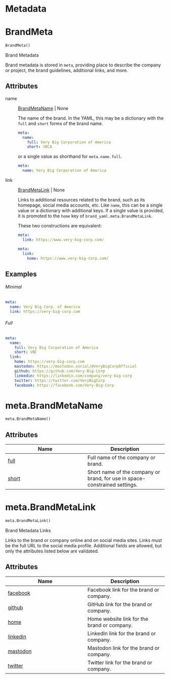 # Metadata



# BrandMeta { #brand_yaml.BrandMeta }

```python
BrandMeta()
```

Brand Metadata

Brand metadata is stored in `meta`, providing place to describe the company
or project, the brand guidelines, additional links, and more.

## Attributes {.doc-section .doc-section-attributes}

name

:   [BrandMetaName](`brand_yaml.meta.BrandMetaName`) \| None

    The name of the brand. In the YAML, this may be a dictionary with the
    `full` and `short` forms of the brand name.

    ```yaml
    meta:
      name:
        full: Very Big Corporation of America
        short: VBCA
    ```

    or a single value as shorthand for `meta.name.full`.

    ```yaml
    meta:
      name: Very Big Corporation of America
    ```

link

:   [BrandMetaLink](`brand_yaml.meta.BrandMetaLink`) \| None

    Links to additional resources related to the brand, such as its
    homepage, social media accounts, etc. Like `name`, this can be a single
    value or a dictionary with additional keys. If a single value is
    provided, it is promoted to the `home` key of
    `brand_yaml.meta.BrandMetaLink`.

    These two constructions are equivalent:

    ```yaml
    meta:
      link: https://www.very-big-corp.com/
    ```

    ```yaml
    meta:
      link:
        home: https://www.very-big-corp.com/
    ```

## Examples {.doc-section .doc-section-examples}

::: {.panel-tabset}


###### Minimal

```.yaml
meta:
  name: Very Big Corp. of America
  link: https://very-big-corp.com
```



###### Full

```.yaml
meta:
  name:
    full: Very Big Corporation of America
    short: VBC
  link:
    home: https://very-big-corp.com
    mastodon: https://mastodon.social/@VeryBigCorpOfficial
    github: https://github.com/Very-Big-Corp
    linkedin: https://linkedin.com/company/very-big-corp
    twitter: https://twitter.com/VeryBigCorp
    facebook: https://facebook.com/Very-Big-Corp
```

:::

# meta.BrandMetaName { #brand_yaml.meta.BrandMetaName }

```python
meta.BrandMetaName()
```



## Attributes

| Name | Description |
| --- | --- |
| [full](#brand_yaml.meta.BrandMetaName.full) | Full name of the company or brand. |
| [short](#brand_yaml.meta.BrandMetaName.short) | Short name of the company or brand, for use in space-constrained settings. |

# meta.BrandMetaLink { #brand_yaml.meta.BrandMetaLink }

```python
meta.BrandMetaLink()
```

Brand Metadata Links

Links to the brand or company online and on social media sites. Links must
be the full URL to the social media profile. Additional fields are allowed,
but only the attributes listed below are validated.

## Attributes

| Name | Description |
| --- | --- |
| [facebook](#brand_yaml.meta.BrandMetaLink.facebook) | Facebook link for the brand or company. |
| [github](#brand_yaml.meta.BrandMetaLink.github) | GitHub link for the brand or company. |
| [home](#brand_yaml.meta.BrandMetaLink.home) | Home website link for the brand or company. |
| [linkedin](#brand_yaml.meta.BrandMetaLink.linkedin) | LinkedIn link for the brand or company. |
| [mastodon](#brand_yaml.meta.BrandMetaLink.mastodon) | Mastodon link for the brand or company. |
| [twitter](#brand_yaml.meta.BrandMetaLink.twitter) | Twitter link for the brand or company. |